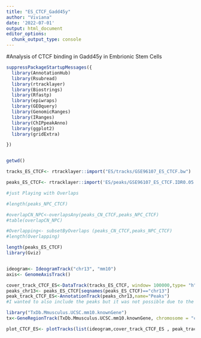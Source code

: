 ```yaml
---
title: "ES_CTCF_Gadd45y"
author: "Viviana"
date: '2022-07-01'
output: html_document
editor_options: 
  chunk_output_type: console
---
```



#Analysis of CTCF binding in Gadd45y in Embrionic Stem Cells 

```r

suppressPackageStartupMessages({
  library(AnnotationHub)
  library(Rsubread)
  library(rtracklayer)
  library(Biostrings)
  library(Rfastp)
  library(epiwraps)
  library(GEOquery)
  library(GenomicRanges)
  library(IRanges)
  library(ChIPpeakAnno)
  library(ggplot2)
  library(gridExtra)

})



```


```r
getwd()

tracks_ES_CTCF<- rtracklayer::import("ES/tracks/GSE96107_ES_CTCF.bw")
```


```r
peaks_ES_CTCF<- rtracklayer::import('ES/peaks/GSE96107_ES_CTCF.IDR0.05.filt.narrowPeak')


```


```r

#just Playing with Overlaps 

#length(peaks_NPC_CTCF)

#overlapCN_NPC<-overlapsAny(peaks_CN_CTCF,peaks_NPC_CTCF)
#table(overlapCN_NPC)

#Overlapping<- subsetByOverlaps (peaks_CN_CTCF,peaks_NPC_CTCF)
#length(Overlapping)
```


```r
length(peaks_ES_CTCF)
library(Gviz)


ideogram<- IdeogramTrack("chr13", "mm10")
axis<- GenomeAxisTrack()

cover_track_CTCF_ES<-DataTrack(tracks_ES_CTCF, window= 100000,type= "h", name="Coverage")
peaks_chr13<- peaks_ES_CTCF[seqnames(peaks_ES_CTCF)=="chr13"]
peak_track_CTCF_ES<-AnnotationTrack(peaks_chr13,name="Peaks")
#I wanted to also include the peaks but it was not possible due to the following message "Error: vector memory exhausted (limit reached?)"

library("TxDb.Mmusculus.UCSC.mm10.knownGene")
tx<-GeneRegionTrack(TxDb.Mmusculus.UCSC.mm10.knownGene, chromosome = "chr13",start  = 51799965, end= 51859475, name="Genes")

plot_CTCF_ES<- plotTracks(list(ideogram,cover_track_CTCF_ES , peak_track_CTCF_ES, tx, axis),from = 51799965, to= 51859475, chromosome = "chr13",main= "CTCF binding around Gadd45 in ES", cex.main=1.5)

```

